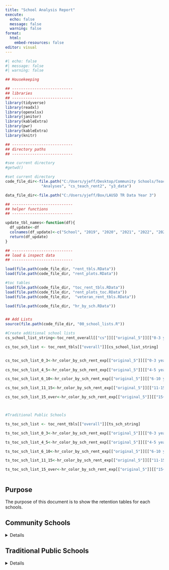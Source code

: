 ```yaml
---
title: "School Analysis Report"
execute:
  echo: false
  message: false
  warning: false
format: 
  html:
    embed-resources: false
editor: visual
---
```


```r
#| echo: false
#| message: false
#| warning: false

## Housekeeping

## ---------------------------
## libraries
## ---------------------------
library(tidyverse)
library(readxl)
library(openxlsx)
library(janitor)
library(kableExtra)
library(pwr)
library(kableExtra)
library(knitr)

## ---------------------------
## directory paths
## ---------------------------

#see current directory
#getwd()

#set current directory
code_file_dir<-file.path("C:/Users/yjeff/Desktop/Community Schools/Teacher Retention Data",
                "Analyses", "cs_teach_rent2", "y3_data")

data_file_dir<-file.path("C:/Users/yjeff/Box/LAUSD TR Data Year 3")

## ---------------------------
## helper functions
## ---------------------------

update_tbl_names<-function(df){
  df_update<-df
  colnames(df_update)<-c("School", "2019", "2020", "2021", "2022", "2023")
  return(df_update)
}

## ---------------------------
## load & inspect data
## ---------------------------

load(file.path(code_file_dir, "rent_tbls.RData"))
load(file.path(code_file_dir, "rent_plots.RData"))

#toc tables
load(file.path(code_file_dir, "toc_rent_tbls.RData"))
load(file.path(code_file_dir, "rent_plots_toc.RData"))
load(file.path(code_file_dir,  "veteran_rent_tbls.RData"))

load(file.path(code_file_dir, "hr_by_sch.RData"))


## Add Lists
source(file.path(code_file_dir, "00_school_lists.R"))


```

```r
#Create additional school lists
cs_school_list_string<-toc_rent_overall[["cs"]][["original_5"]][["0-3 years"]]$school[c(1:length(toc_rent_overall[["cs"]][["original_5"]][["0-3 years"]]$school)-1)]

cs_toc_sch_list <- toc_rent_tbls[["overall"]][cs_school_list_string]


cs_toc_sch_list_0_3<-hr_color_by_sch_rent_exp[["original_5"]][["0-3 years"]][cs_school_list_string]
  
cs_toc_sch_list_4_5<-hr_color_by_sch_rent_exp[["original_5"]][["4-5 years"]][cs_school_list_string]

cs_toc_sch_list_6_10<-hr_color_by_sch_rent_exp[["original_5"]][["6-10 years"]][cs_school_list_string]

cs_toc_sch_list_11_15<-hr_color_by_sch_rent_exp[["original_5"]][["11-15 years"]][cs_school_list_string]

cs_toc_sch_list_15_over<-hr_color_by_sch_rent_exp[["original_5"]][["15+ years"]][cs_school_list_string]



#Traditional Public Schools

ts_toc_sch_list <- toc_rent_tbls[["overall"]][ts_sch_string]

ts_toc_sch_list_0_3<-hr_color_by_sch_rent_exp[["original_5"]][["0-3 years"]][ts_sch_string]

ts_toc_sch_list_4_5<-hr_color_by_sch_rent_exp[["original_5"]][["4-5 years"]][ts_sch_string]

ts_toc_sch_list_6_10<-hr_color_by_sch_rent_exp[["original_5"]][["6-10 years"]][ts_sch_string]

ts_toc_sch_list_11_15<-hr_color_by_sch_rent_exp[["original_5"]][["11-15 years"]][ts_sch_string]

ts_toc_sch_list_15_over<-hr_color_by_sch_rent_exp[["original_5"]][["15+ years"]][ts_sch_string]



```

## Purpose

The purpose of this document is to show the retention tables for each schools.

## Community Schools

<details>

```r

school_string<-names(cs_toc_sch_list)

gxs<-lapply(1:length(school_string), function(x){
  
  school_title <- school_string[[x]]
  school<-cs_toc_sch_list[[x]]
  school_0_3<-cs_toc_sch_list_0_3[[x]]
  school_4_5<-cs_toc_sch_list_4_5[[x]]
  school_6_10<-cs_toc_sch_list_6_10[[x]]
  school_11_15<-cs_toc_sch_list_11_15[[x]]
  school_15_over<-cs_toc_sch_list_15_over[[x]]
    

  knit_child(
    '_05_school_report_full - child.Rmd', envir = environment(), quiet = TRUE
    
  )
  
})

cat(unlist(gxs), sep = '\n')

```

</details>

## Traditional Public Schools

<details>

```r

school_string<-names(ts_toc_sch_list)

gxs<-lapply(1:length(school_string), function(x){

  school_title <- school_string[[x]]
  school<-ts_toc_sch_list[[x]]
  school_0_3<-ts_toc_sch_list_0_3[[x]]
  school_4_5<-ts_toc_sch_list_4_5[[x]]
  school_6_10<-ts_toc_sch_list_6_10[[x]]
  school_11_15<-ts_toc_sch_list_11_15[[x]]
  school_15_over<-ts_toc_sch_list_15_over[[x]]
  
  
  knit_child(
    '_05_school_report_full - child.Rmd', envir = environment(), quiet = TRUE

  )

})

cat(unlist(gxs), sep = '\n')

```

</details>

